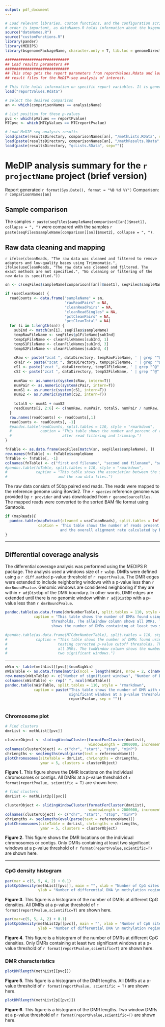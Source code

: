 ```yaml
---
output: pdf_document
---
```


<!-- Created 7/9/2015 by Daniel Beck-->
<!-- Last modified 5/24/2016 -->
<!-- This report generates a subset of the MeDIP-seq analysis summary. It is usually called by -->
<!-- the generateReports.R script and requires the presence of a reportValues.Rdata file (this -->
<!-- file is generated by generateReports.R). -->

```r

# Load relevant libraries, custom functions, and the configuration script. Note, the
# order is important, as dataNames.R holds information about the bsgenomePackageName.
source("dataNames.R")
source("customFunctions.R")
library(pander)
library(MEDIPS)
library(bsgenomePackageName, character.only = T, lib.loc = genomeDirectory)

#############################
## Load results parameters ##
#############################
## This step gets the report parameters from reportValues.Rdata and loads the appropriate
## result files for the MeDIP-seq analysis of interest.

# This file holds information on specific report variables. It is generated by generateReports.R
load("reportValues.Rdata")

# Select the desired comparison
an <- which(comparisonNames == analysisName)

# List position for these p-values
pvc <- which(pValues == reportPvalue)
MTCpvc <- which(MTCpValues == MTCreportPvalue)

# Load MeDIP-seq analysis results
load(paste(resultsDirectory, comparisonNames[an], "/methLists.RData", sep = ""))
load(paste(resultsDirectory, comparisonNames[an], "/methResults.RData", sep = ""))
load(paste(resultsDirectory, "qcLists.RData", sep=""))
```

# MeDIP analysis summary for the `r projectName` project (brief version)
Report generated `r format(Sys.Date(), format = "%B %d %Y")`
Comparison: `r comparisonNames[an]`

## Sample comparison
The samples `r paste(seqFiles$sampleName[comparison[[an]]$mset1], collapse = ", ")` were compared with the samples `r paste(seqFiles$sampleName[comparison[[an]]$mset2], collapse = ", ")`.

## Raw data cleaning and mapping
`r ifelse(cleanReads, "The raw data was cleaned and filtered to remove adapters and low-quality bases using Trimmomatic.", ifelse(useCleanReads, "The raw data was cleaned and filtered. The exact methods are not specified.", "No cleaning or filtering of the raw data is specified."))`

```r
sn <- c(seqFiles$sampleName[comparison[[an]]$mset1], seqFiles$sampleName[comparison[[an]]$mset2])

if (useCleanReads) {
  readCounts <- data.frame("sampleName" = sn, 
                           "rawReadPairs" = NA,
                           "cleanReadPairs" = NA,
                           "cleanReadSingles" = NA,
                           "pctCleanPairs" = NA,
                           "pctCleanTotal" = NA)
  for (i in 1:length(sn)) {
    subInd <- match(sn[i], seqFiles$sampleName)
    tempRawFileName <- seqFiles$p1FileName[subInd]
    tempCpFileName <- cleanFileNames[subInd, 1]
    tempS1FileName <- cleanFileNames[subInd, 3]
    tempS2FileName <- cleanFileNames[subInd, 4]
  
    cRaw <- paste("zcat ", dataDirectory, tempRawFileName, ' | grep "^@" | wc -l', sep="")
    cPair <- paste("zcat ", dataDirectory, tempCpFileName, ' | grep "^@" | wc -l', sep="")
    cS1 <- paste("zcat ", dataDirectory, tempS1FileName, ' | grep "^@" | wc -l', sep="")
    cS2 <- paste("zcat ", dataDirectory, tempS2FileName, ' | grep "^@" | wc -l', sep="")
    
    numRaw <- as.numeric(system(cRaw, intern=T))
    numPair <- as.numeric(system(cPair, intern=T))
    numS1 <- as.numeric(system(cS1, intern=T))
    numS2 <- as.numeric(system(cS2, intern=T))
  
    totalS <- numS1 + numS2
    readCounts[i, 2:6] <- c(numRaw, numPair, totalS, numPair / numRaw, (numPair + totalS) / numRaw)
  }
  row.names(readCounts) <- readCounts[,1]
  readCounts <- readCounts[, -1]
  #pandoc.table(readCounts, split.tables = 110, style = "rmarkdown", 
  #             caption = "This table shows the number and percent of reads before and 
  #                       after read filtering and trimming.")
}

```


```r
fnTable <- as.data.frame(seqFiles[match(sn, seqFiles$sampleName), ])
row.names(fnTable) <- fnTable$sampleName
fnTable <- fnTable[, -1]
colnames(fnTable) <- c("first end filename", "second end filename", "sample type")
#pandoc.table(fnTable, split.tables = 110, style = "rmarkdown", 
#             caption = "This table shows the association between the samples 
#                       and the raw data files.")
```

The raw data consists of 50bp paired end reads. The reads were mapped to the reference genome using Bowtie2. The *`r species`* reference genome was provided by `r provider` and was downloaded from `r genomeSourceFiles`. The mapped reads were converted to the sorted BAM file format using Samtools.

```r
if (mapReads){
  pandoc.table(mapExtract(cleaned = useCleanReads), split.tables = Inf, style = "rmarkdown", 
               caption = 'This table shows the number of reads present for each sample 
                         and the overall alignment rate calculated by bowtie2.')
}

```



************

## Differential coverage analysis
The differential coverage analysis was performed using the MEDIPS R package. The analysis used a windows size of `r ws`bp. DMRs were defined using a `r diff.method` p-value threshold of `r reportPvalue`. The DMR edges were extended to include neighboring windows with a p-value less than `r dmrBoundPvalue`. Genomic windows are considered neighboring if they are within `r adjDist`bp of the DMR boundary. In other words, DMR edges are extended until there is no genomic window within `r adjDist`bp with a p-value less than `r dmrBoundPvalue`. 

```r

pandoc.table(as.data.frame(dmrNumberTable), split.tables = 110, style = "rmarkdown", 
             caption = "This table shows the number of DMRs found using different p-value cutoff 
                     thresholds. The allWindow column shows all DMRs. The twoWindow column 
                     shows the number of DMRs containing at least two significant windows.")

#pandoc.table(as.data.frame(MTCdmrNumberTable), split.tables = 110, style = "rmarkdown", 
#             caption = "This table shows the number of DMRs found using different multiple 
#                       testing corrected p-value cutoff thresholds. The allWindow column shows 
#                       all DMRs. The twoWindow column shows the number of DMRs containing at least 
#                       two significant windows.")

```

************

```r
nWin <- table(methList[[pvc]]$numSigWin)
nWinTable <- as.data.frame(matrix(ncol = length(nWin), nrow = 2, c(names(nWin), nWin), byrow = T))
row.names(nWinTable) <- c("Number of significant windows", "Number of DMR")
colnames(nWinTable) <- rep(" ", ncol(nWinTable))
pandoc.table(nWinTable, split.tables = 110, style = "rmarkdown", 
             caption = paste("This table shows the number of DMR with each specific number of 
                             significant windows at a p-value threshold of ", 
                             reportPvalue, sep = ""))
             
```


### Chromosome plot

```r
# Find clusters
dmrList <- methList[[pvc]]

clusterObject <- slidingWindowCluster(formatForCluster(dmrList), 
                                      windowLength = 2000000, incrementLength = 50000)
colnames(clusterObject) <- c("chr", "start", "stop", "minP")
chrLengths <- seqlengths(eval(parse(text = referenceName)))
plotChromosomes(siteTable = dmrList, chrLengths = chrLengths, 
                ymar = 5, clusters = clusterObject)

```

**Figure 1.** This figure shows the DMR locations on the individual chromosomes or contigs. All DMRs at a p-value threshold of `r format(reportPvalue, scientific = T)` are shown here.

```r
# find clusters
dmrList <- methList2p[[pvc]]

clusterObject <- slidingWindowCluster(formatForCluster(dmrList), 
                                      windowLength = 2000000, incrementLength = 50000)
colnames(clusterObject) <- c("chr", "start", "stop", "minP")
chrLengths <- seqlengths(eval(parse(text = referenceName)))
plotChromosomes(siteTable = dmrList, chrLengths = chrLengths, 
                ymar = 5, clusters = clusterObject)

```

**Figure 2.** This figure shows the DMR locations on the individual chromosomes or contigs. Only DMRs containing at least two significant windows at a p-value threshold of `r format(reportPvalue,scientific=T)` are shown here.


******

### CpG density histogram

```r
par(mar = c(5, 5, 4, 2) + 0.1)
plotCpGdensity(methList[[pvc]], main = "", xlab = "Number of CpG sites per 100bp", 
               ylab = "Number of differential DNA \n methylation regions")
```

**Figure 3.** This figure is a histogram of the number of DMRs at different CpG densities. All DMRs at a p-value threshold of `r format(reportPvalue,scientific=T)` are shown here.

```r
par(mar=c(5, 5, 4, 2) + 0.1)
plotCpGdensity(methList2p[[pvc]], main = "", xlab = "Number of CpG sites per 100bp",
               ylab = "Number of differential DNA \n methylation regions")
```

**Figure 4.** This figure is a histogram of the number of DMRs at different CpG densities. Only DMRs containing at least two significant windows at a p-value threshold of `r format(reportPvalue,scientific=T)` are shown here.


### DMR characteristics

```r
plotDMRlength(methList[[pvc]])
```

**Figure 5.** This figure is a histogram of the DMR lengths. All DMRs at a p-value threshold of `r format(reportPvalue, scientific = T)` are shown here.

```r
plotDMRlength(methList2p[[pvc]])
```

**Figure 6.** This figure is a histogram of the DMR lengths. Two window DMRs at a p-value threshold of `r format(reportPvalue,scientific=T)` are shown here.
